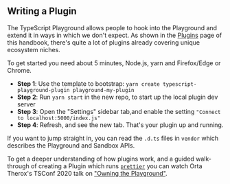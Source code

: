 ## Writing a Plugin

The TypeScript Playground allows people to hook into the Playground and extend it in ways in which we don't expect. As shown in the [Plugins](/play#handbook-11) page of this handbook, there's quite a lot of plugins already covering unique ecosystem niches.

To get started you need about 5 minutes, Node.js, yarn and Firefox/Edge or Chrome.

- **Step 1**: Use the template to bootstrap: `yarn create typescript-playground-plugin playground-my-plugin`
- **Step 2**: Run `yarn start` in the new repo, to start up the local plugin dev server
- **Step 3**: Open the "Settings" sidebar tab,and enable the setting `"Connect to localhost:5000/index.js"`
- **Step 4**: Refresh, and see the new tab. That's your plugin up and running.

If you want to jump straight in, you can read the `.d.ts` files in `vendor` which describes the Playground and Sandbox APIs.

To get a deeper understanding of how plugins work, and a guided walk-through of creating a Plugin which runs [`prettier`](http://prettier.io/) you can watch Orta Therox's TSConf 2020 talk on ["Owning the Playground"](https://www.youtube.com/watch?v=eJWtTl62gy0).
